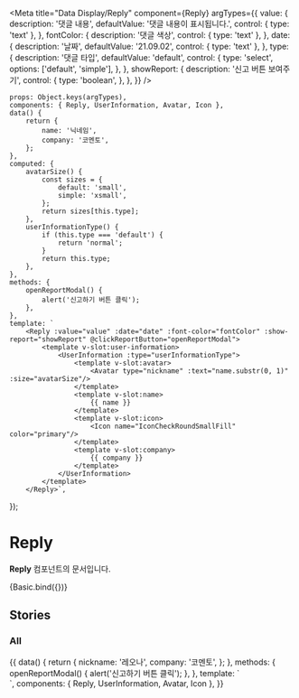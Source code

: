 
<Meta
	title="Data Display/Reply"
	component={Reply}
	argTypes={{
		value: {
			description: '댓글 내용',
			defaultValue: '댓글 내용이 표시됩니다.',
			control: { type: 'text' },
		},
    fontColor: {
      description: '댓글 색상',
      control: { type: 'text' },
    },
		date: {
			description: '날짜',
			defaultValue: '21.09.02',
			control: { type: 'text' },
		},
		type: {
			description: '댓글 타입',
			defaultValue: 'default',
			control: {
				type: 'select',
				options: ['default', 'simple'],
			},
		},
		showReport: {
			description: '신고 버튼 보여주기',
			control: {
				type: 'boolean',
			},
		},
	}}
/>

	props: Object.keys(argTypes),
	components: { Reply, UserInformation, Avatar, Icon },
	data() {
		return {
			name: '닉네임',
			company: '코멘토',
		};
	},
	computed: {
		avatarSize() {
			const sizes = {
				default: 'small',
				simple: 'xsmall',
			};
			return sizes[this.type];
		},
		userInformationType() {
			if (this.type === 'default') {
				return 'normal';
			}
			return this.type;
		},
	},
	methods: {
		openReportModal() {
			alert('신고하기 버튼 클릭');
		},
	},
	template: `
        <Reply :value="value" :date="date" :font-color="fontColor" :show-report="showReport" @clickReportButton="openReportModal">
            <template v-slot:user-information>
                <UserInformation :type="userInformationType">
                    <template v-slot:avatar>
                        <Avatar type="nickname" :text="name.substr(0, 1)" :size="avatarSize"/>
                    </template>
                    <template v-slot:name>
                        {{ name }}
                    </template>
                    <template v-slot:icon>
                        <Icon name="IconCheckRoundSmallFill" color="primary"/>
                    </template>
                    <template v-slot:company>
                        {{ company }}
                    </template>
                </UserInformation>
            </template>
        </Reply>`,
});

# Reply

**Reply** 컴포넌트의 문서입니다.

<Story name="Basic" height="100px">
	{Basic.bind({})}
</Story>

<ArgsTable story="Basic" />

## Stories

### All

<Canvas>
	<Story name="All" height="100px">
		{{
			data() {
				return {
					nickname: '레오나',
					company: '코멘토',
				};
			},
			methods: {
				openReportModal() {
					alert('신고하기 버튼 클릭');
				},
			},
			template: `
                <div>
                    <Reply value="댓글 내용이 표시됩니다." date="21.09.02" @clickReportButton="openReportModal">
                        <template v-slot:user-information>
                            <UserInformation type="normal">
                                <template v-slot:avatar>
                                    <Avatar type="nickname" :text="nickname.substr(0, 1)" size="small"/>
                                </template>
                                <template v-slot:name>
                                    {{ nickname }}
                                </template>
                                <template v-slot:icon>
                                    <Icon name="IconCheckRoundSmallFill" color="primary"/>
                                </template>
                                <template v-slot:company>
                                    {{ company }}
                                </template>
                            </UserInformation>
                        </template>
                    </Reply>
                    <Reply value="댓글 내용이 표시됩니다." date="21.09.02">
                        <template v-slot:user-information>
                            <UserInformation type="simple">
                                <template v-slot:avatar>
                                    <Avatar type="nickname" :text="nickname.substr(0, 1)" size="xsmall"/>
                                </template>
                                <template v-slot:name>
                                    {{ nickname }}
                                </template>
                                <template v-slot:icon>
                                    <Icon name="IconCheckRoundSmallFill" color="primary"/>
                                </template>
                                <template v-slot:company>
                                    {{ company }}
                                </template>
                            </UserInformation>
                        </template>
                    </Reply>
                </div>
            `,
			components: { Reply, UserInformation, Avatar, Icon },
		}}
	</Story>
</Canvas>
